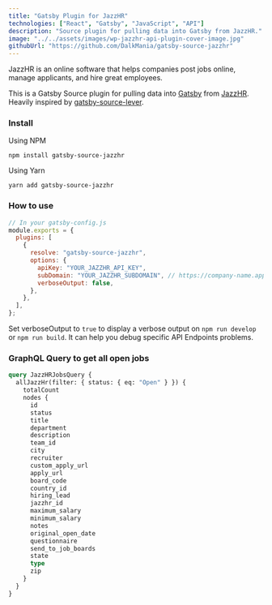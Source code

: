 ```yaml
---
title: "Gatsby Plugin for JazzHR"
technologies: ["React", "Gatsby", "JavaScript", "API"]
description: "Source plugin for pulling data into Gatsby from JazzHR."
image: "../../assets/images/wp-jazzhr-api-plugin-cover-image.jpg"
githubUrl: "https://github.com/DalkMania/gatsby-source-jazzhr"
---
```


JazzHR is an online software that helps companies post jobs online, manage applicants, and hire great employees.

This is a Gatsby Source plugin for pulling data into [Gatsby](https://github.com/gatsbyjs) from
[JazzHR](https://www.jazzhr.com). Heavily inspired by [gatsby-source-lever](https://github.com/gatsbyjs/gatsby/tree/master/packages/gatsby-source-lever).

### Install

Using NPM

```shell
npm install gatsby-source-jazzhr
```

Using Yarn

```shell
yarn add gatsby-source-jazzhr
```

### How to use

```javascript
// In your gatsby-config.js
module.exports = {
  plugins: [
    {
      resolve: "gatsby-source-jazzhr",
      options: {
        apiKey: "YOUR_JAZZHR_API_KEY",
        subDomain: "YOUR_JAZZHR_SUBDOMAIN", // https://company-name.applytojob.com
        verboseOutput: false,
      },
    },
  ],
};
```

Set verboseOutput to `true` to display a verbose output on `npm run develop` or `npm run build`. It can help you debug specific API Endpoints problems.

### GraphQL Query to get all open jobs

```graphql
query JazzHRJobsQuery {
  allJazzHr(filter: { status: { eq: "Open" } }) {
    totalCount
    nodes {
      id
      status
      title
      department
      description
      team_id
      city
      recruiter
      custom_apply_url
      apply_url
      board_code
      country_id
      hiring_lead
      jazzhr_id
      maximum_salary
      minimum_salary
      notes
      original_open_date
      questionnaire
      send_to_job_boards
      state
      type
      zip
    }
  }
}
```
